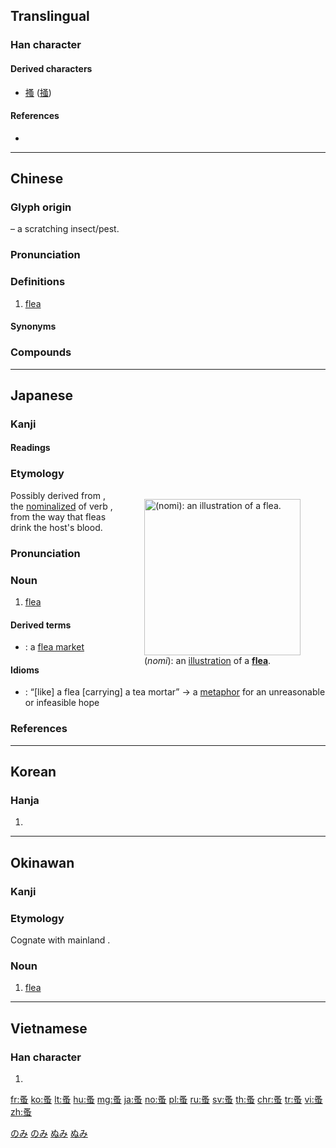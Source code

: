 {{character info/new}}
==Translingual==

===Han character===
{{Han char|rn=142|rad=虫|as=04|sn=10|four=17136|canj=EILMI|ids=⿱㕚虫}}

====Derived characters====
* [[搔]] ([[掻]])

====References====
* {{Han ref|kx=1078.200|dkj=32893|dj=1547.190|hdz=42836.030|uh=86A4|ud=34468|bh=B044|bd=45124}}

----

==Chinese==
{{zh-forms}}

===Glyph origin===
{{Han etyl}}
{{Han compound|虫|t1=insect|㕚|t2=claw|ls=ic}} – a scratching insect/pest.

===Pronunciation===
{{zh-pron
|m=zǎo
|c=zou2
|h=pfs=
|md=
|mn=cháu
|w=
|mc=y
|oc=y
|cat=n
}}

===Definitions===
{{zh-hanzi}}

# [[flea]]

====Synonyms====
{{zh-dial|跳蚤}}

===Compounds===
{{zh-der|劍水蚤|水蚤|狗蚤|米蚤|花蚤|虼蚤|蚤達|跳蚤|跳蚤市場}}

----

==Japanese==

===Kanji===
{{ja-kanji|grade=|rs=虫04}}

====Readings====
{{ja-readings
|goon=[[そう]] (sō)
|kanon=[[そう]] (sō)
|kun=[[のみ]] (nomi), [[はやい]] (hayai) {{qualifier|rare}}
}}

===Etymology===
<div style="float:right;">
{{wikipedia|lang=ja|ノミ|蚤}}
{{wikipedia|Flea}}
[[File:HookeFlea01.jpg|thumb|250px|{{PAGENAME}} (''nomi''): an [[illustration]] of a '''[[flea]]'''.]]
</div>
{{ja-kanjitab|yomi=k|のみ}}
Possibly derived from {{m|ja|飲み|tr=nomi}}, the [[nominalize]]d {{m|ja|連用形|tr=ren'yōkei||continuative or stem form}} of verb {{m|ja|飲む|tr=nomu||to drink}}, from the way that fleas drink the host's blood.

===Pronunciation===
{{ja-pron|yomi=kun|のみ|acc=2|acc_ref=DJR}}

===Noun===
{{ja-noun|のみ|ノミ}}

# [[flea]]

====Derived terms====
{{der-top}}
* {{ja-r|蚤の市|のみ の いち}}: a [[flea market]]
{{der-bottom}}

====Idioms====
{{der-top|Idioms}}
* {{ja-r|蚤が茶臼|のみ が ちゃうす}}: “[like] a flea [carrying] a tea mortar” → a [[metaphor]] for an unreasonable or infeasible hope
{{der-bottom}}

===References===
<references/>

[[Category:ja:Insects|のみ]]
[[Category:ja:Parasites|のみ]]

----

==Korean==

===Hanja===
{{ko-hanja|hangeul=조|eumhun=|rv=jo|mr=cho|y=co}}

# {{defn|lang=ko|sort=虫04}}

----

==Okinawan==
{{attention|ryu}}

===Kanji===
{{head|ryu|kanji|hiragana|ぬみ|romaji|numi}}

===Etymology===
Cognate with mainland {{cog|ja|蚤|tr=nomi}}.

===Noun===
{{head|ryu|noun|hiragana|ぬみ|romaji|numi}}

# [[flea]]

[[Category:ryu:Insects|ぬみ]]
[[Category:ryu:Parasites|ぬみ]]

----

==Vietnamese==

===Han character===
{{vi-hantu|rs=虫04|tao}}

# {{defn|lang=vi|sort=虫04}}

[[fr:蚤]]
[[ko:蚤]]
[[lt:蚤]]
[[hu:蚤]]
[[mg:蚤]]
[[ja:蚤]]
[[no:蚤]]
[[pl:蚤]]
[[ru:蚤]]
[[sv:蚤]]
[[th:蚤]]
[[chr:蚤]]
[[tr:蚤]]
[[vi:蚤]]
[[zh:蚤]]